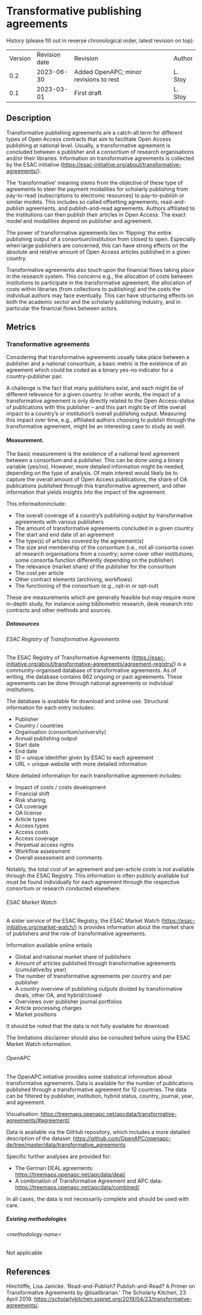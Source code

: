 # Transformative publishing agreements {#transformative-publishing-agreements .unnumbered}

History (please fill out in reverse chronological order, latest revision on top):

|         |               |                                        |         |
|---------|---------------|----------------------------------------|---------|
| Version | Revision date | Revision                               | Author  |
| 0.2     | 2023-06-30    | Added OpenAPC; minor revisions to rest | L. Stoy |
| 0.1     | 2023-03-01    | First draft                            | L. Stoy |

## Description

Transformative publishing agreements are a catch-all term for different types of Open Access contracts that aim to facilitate Open Access publishing at national level. Usually, a transformative agreement is concluded between a publisher and a consortium of research organisations and/or their libraries. Information on transformative agreements is collected by the ESAC initiative (<https://esac-initiative.org/about/transformative-agreements/>).

The ‘transformative’ meaning stems from the objective of these type of agreements to steer the payment modalities for scholarly publishing from pay-to-read (subscriptions to electronic resources) to pay-to-publish or similar models. This includes so called offsetting agreements, read-and-publish agreements, and publish-and-read agreements. Authors affiliated to the institutions can then publish their articles in Open Access. The exact model and modalities depend on publisher and agreement.

The power of transformative agreements lies in ‘flipping’ the entire publishing output of a consortium/institution from closed to open. Especially when large publishers are concerned, this can have strong effects on the absolute and relative amount of Open Access articles published in a given country.

Transformative agreements also touch upon the financial flows taking place in the research system. This concerns e.g., the allocation of costs between institutions to participate in the transformative agreement, the allocation of costs within libraries (from collections to publishing) and the costs the individual authors may face eventually. This can have structuring effects on both the academic sector and the scholarly publishing industry, and in particular the financial flows between actors.

## Metrics

### Transformative agreements

Considering that transformative agreements usually take place between a publisher and a national consortium, a basic metric is the existence of an agreement which could be coded as a binary yes-no indicator for a country-publisher pair.

A challenge is the fact that many publishers exist, and each might be of different relevance for a given country. In other words, the impact of a transformative agreement is only directly related to the Open Access-status of publications with this publisher – and this part might be of little overall impact to a country’s or institution’s overall publishing output. Measuring this impact over time, e.g., affiliated authors choosing to publish through the transformative agreement, might be an interesting case to study as well.

#### Measurement.

The basic measurement is the existence of a national level agreement between a consortium and a publisher. This can be done using a binary variable (yes/no). However, more detailed information might be needed, depending on the type of analysis. Of main interest would likely be to capture the overall amount of Open Access publications, the share of OA publications published through this transformative agreement, and other information that yields insights into the impact of the agreement.

This informaitoninclude:

-   The overall coverage of a country’s publishing output by transformative agreements with various publishers
-   The amount of transformative agreements concluded in a given country
-   The start and end date of an agreement
-   The type(s) of articles covered by the agreement(s)
-   The size and membership of the consortium (i.e., not all consortia cover all research organisations from a country; some cover other institutions; some consortia function differently depending on the publisher)
-   The relevance (market share) of the publisher for the consortium
-   The cost per article
-   Other contract elements (archiving, workflows)
-   The functioning of the consortium (e.g., opt-in or opt-out)

These are measurements which are generally feasible but may require more in-depth study, for instance using bibliometric research, desk research into contracts and other methods and sources.

##### Datasources

###### ESAC Registry of Transformative Agreements

The ESAC Registry of Transformative Agreements (<https://esac-initiative.org/about/transformative-agreements/agreement-registry/>) is a community-organised database of transformative agreements. As of writing, the database contains 662 ongoing or past agreements. These agreements can be done through national agreements or individual institutions.

The database is available for download and online use. Structural information for each entry includes:

-   Publisher
-   Country / countries
-   Organisation (consortium/university)
-   Annual publishing output
-   Start date
-   End date
-   ID = unique identifier given by ESAC to each agreement
-   URL = unique website with more detailed information

More detailed information for each transformative agreement includes:

-   Impact of costs / costs development
-   Financial shift
-   Risk sharing
-   OA coverage
-   OA license
-   Article types
-   Access types
-   Access costs
-   Access coverage
-   Perpetual access rights
-   Workflow assessment
-   Overall assessment and comments

Notably, the total cost of an agreement and per-article costs is not available through the ESAC Registry. This information is often publicly available but must be found individually for each agreement through the respective consortium or research conducted elsewhere.

###### ESAC Market Watch

A sister service of the ESAC Registry, the ESAC Market Watch (<https://esac-initiative.org/market-watch/>) is provides information about the market share of publishers and the role of transformative agreements.

Information available online entails

-   Global and national market share of publishers
-   Amount of articles published through transformative agreements (cumulative/by year)
-   The number of transformative agreements per country and per publisher
-   A country overview of publishing outputs divided by transformative deals, other OA, and hybrid/closed
-   Overviews over publisher journal portfolios
-   Article processing charges
-   Market positions

It should be noted that the data is not fully available for download.

The limitations disclaimer should also be consulted before using the ESAC Market Watch information.

###### OpenAPC

The OpenAPC initiative provides some statistical information about transformative agreements. Data is available for the number of publications published through a transformative agreement for 12 countries. The data can be filtered by publisher, institution, hybrid status, country, journal, year, and agreement.

Visualisation: <https://treemaps.openapc.net/apcdata/transformative-agreements/#agreement/>

Data is available via the GitHub repository, which includes a more detailed description of the dataset: <https://github.com/OpenAPC/openapc-de/tree/master/data/transformative_agreements>

Specific further analyses are provided for:

-   The German DEAL agreements: <https://treemaps.openapc.net/apcdata/deal/>
-   A combination of Transformative Agreement and APC data: <https://treemaps.openapc.net/apcdata/combined/>

In all cases, the data is not necessarily complete and should be used with care.

##### Existing methodologies

###### &lt;methodology name&gt;

Not applicable

## References

Hinchliffe, Lisa Janicke. ‘Read-and-Publish? Publish-and-Read? A Primer on Transformative Agreements by \@lisalibrarian.’ The Scholarly Kitchen, 23 April 2019. <https://scholarlykitchen.sspnet.org/2019/04/23/transformative-agreements/>.
